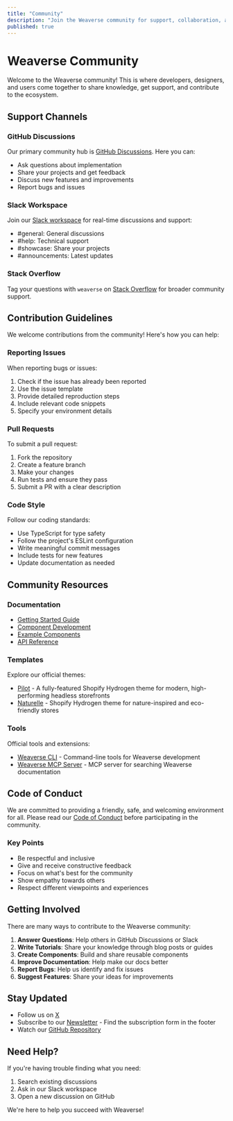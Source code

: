 ```yaml
---
title: "Community"
description: "Join the Weaverse community for support, collaboration, and sharing best practices."
published: true
---
```


# Weaverse Community

Welcome to the Weaverse community! This is where developers, designers, and users come together to share knowledge, get support, and contribute to the ecosystem.

## Support Channels

### GitHub Discussions
Our primary community hub is [GitHub Discussions](https://github.com/orgs/Weaverse/discussions). Here you can:

- Ask questions about implementation
- Share your projects and get feedback
- Discuss new features and improvements
- Report bugs and issues

### Slack Workspace
Join our [Slack workspace](https://wvse.cc/weaverse-slack) for real-time discussions and support:

- #general: General discussions
- #help: Technical support
- #showcase: Share your projects
- #announcements: Latest updates

### Stack Overflow
Tag your questions with `weaverse` on [Stack Overflow](https://stackoverflow.com/questions/tagged/weaverse) for broader community support.

## Contribution Guidelines

We welcome contributions from the community! Here's how you can help:

### Reporting Issues
When reporting bugs or issues:

1. Check if the issue has already been reported
2. Use the issue template
3. Provide detailed reproduction steps
4. Include relevant code snippets
5. Specify your environment details

### Pull Requests
To submit a pull request:

1. Fork the repository
2. Create a feature branch
3. Make your changes
4. Run tests and ensure they pass
5. Submit a PR with a clear description

### Code Style
Follow our coding standards:

- Use TypeScript for type safety
- Follow the project's ESLint configuration
- Write meaningful commit messages
- Include tests for new features
- Update documentation as needed

## Community Resources

### Documentation
- [Getting Started Guide](getting-started)
- [Component Development](development-guide/weaverse-component)
- [Example Components](guides/example-components)
- [API Reference](/api-reference/introduction)

### Templates
Explore our official themes:

- [Pilot](https://github.com/Weaverse/pilot) - A fully-featured Shopify Hydrogen theme for modern, high-performing headless storefronts
- [Naturelle](https://github.com/Weaverse/naturelle) - Shopify Hydrogen theme for nature-inspired and eco-friendly stores

### Tools
Official tools and extensions:

- [Weaverse CLI](https://github.com/weaverse/cli) - Command-line tools for Weaverse development
- [Weaverse MCP Server](https://github.com/Weaverse/mcp-server) - MCP server for searching Weaverse documentation

## Code of Conduct

We are committed to providing a friendly, safe, and welcoming environment for all. Please read our [Code of Conduct](https://github.com/weaverse/weaverse/blob/main/CODE_OF_CONDUCT.md) before participating in the community.

### Key Points
- Be respectful and inclusive
- Give and receive constructive feedback
- Focus on what's best for the community
- Show empathy towards others
- Respect different viewpoints and experiences

## Getting Involved

There are many ways to contribute to the Weaverse community:

1. **Answer Questions**: Help others in GitHub Discussions or Slack
2. **Write Tutorials**: Share your knowledge through blog posts or guides
3. **Create Components**: Build and share reusable components
4. **Improve Documentation**: Help make our docs better
5. **Report Bugs**: Help us identify and fix issues
6. **Suggest Features**: Share your ideas for improvements

## Stay Updated

- Follow us on [X](https://x.com/WeaverseIO)
- Subscribe to our [Newsletter](https://weaverse.io/#newsletter) - Find the subscription form in the footer
- Watch our [GitHub Repository](https://github.com/weaverse/weaverse)

## Need Help?

If you're having trouble finding what you need:

1. Search existing discussions
2. Ask in our Slack workspace
3. Open a new discussion on GitHub

We're here to help you succeed with Weaverse! 